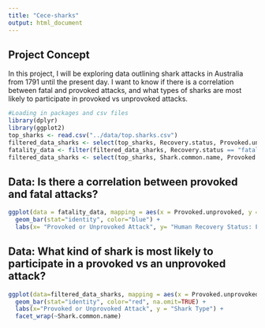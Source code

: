 ```yaml
---
title: "Cece-sharks"
output: html_document
---
```

## Project Concept

In this project, I will be exploring data outlining shark attacks in Australia from 1791 until the present day. I want to know if there is a correlation between fatal and provoked attacks, and what types of sharks are most likely to participate in provoked vs unprovoked attacks. 

```r
#Loading in packages and csv files
library(dplyr)
library(ggplot2)
top_sharks <- read.csv("../data/top.sharks.csv")
filtered_data_sharks <- select(top_sharks, Recovery.status, Provoked.unprovoked)
fatality_data <- filter(filtered_data_sharks, Recovery.status == "fatal", Provoked.unprovoked == c("Provoked", "Unprovoked"))
filtered_data_sharks <- select(top_sharks, Shark.common.name, Provoked.unprovoked)
```



## Data: Is there a correlation between provoked and fatal attacks? 
```r
ggplot(data = fatality_data, mapping = aes(x = Provoked.unprovoked, y = Recovery.status)) +
  geom_bar(stat="identity", color="blue") +
  labs(x= "Provoked or Unprovoked Attack", y= "Human Recovery Status: Fatal")
```

## Data: What kind of shark is most likely to participate in a provoked vs an unprovoked attack?
```r
ggplot(data=filtered_data_sharks, mapping = aes(x = Provoked.unprovoked, y = Shark.common.name)) +
  geom_bar(stat="identity", color="red", na.omit=TRUE) +
  labs(x="Provoked or Unprovoked Attack", y = "Shark Type") +
  facet_wrap(~Shark.common.name)
```

